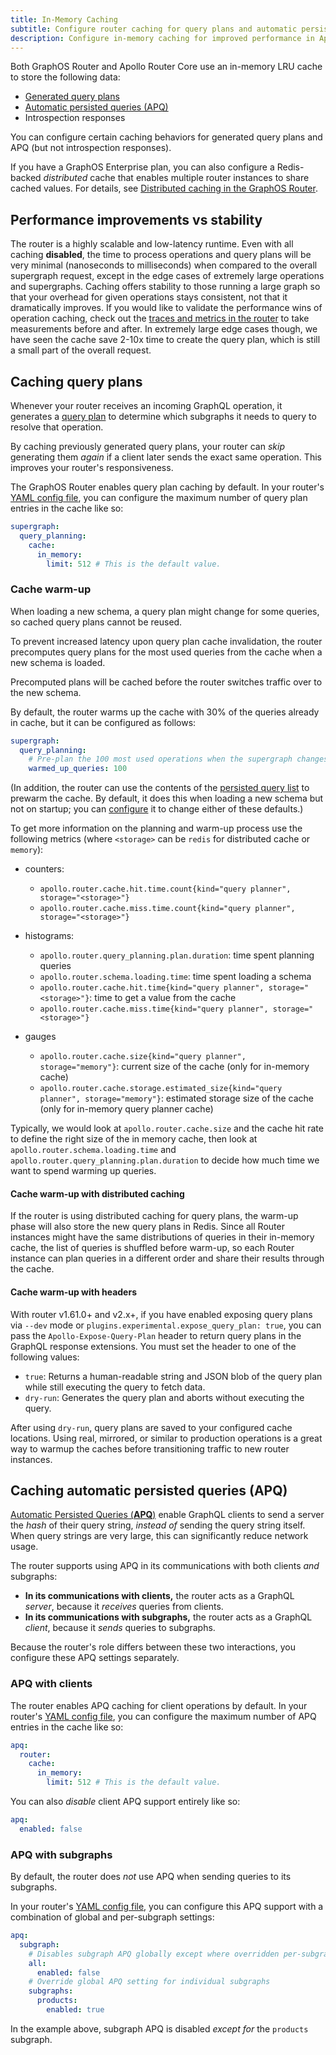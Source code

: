 ```yaml
---
title: In-Memory Caching
subtitle: Configure router caching for query plans and automatic persisted queries
description: Configure in-memory caching for improved performance in Apollo GraphOS Router or Apollo Router Core. Configure query plans and automatic persisted queries caching.
---
```


Both GraphOS Router and Apollo Router Core use an in-memory LRU cache to store the following data:

- [Generated query plans](#caching-query-plans)
- [Automatic persisted queries (APQ)](#caching-automatic-persisted-queries-apq)
- Introspection responses

You can configure certain caching behaviors for generated query plans and APQ (but not introspection responses).

<Tip>

If you have a GraphOS Enterprise plan, you can also configure a Redis-backed _distributed_ cache that enables multiple router instances to share cached values. For details, see [Distributed caching in the GraphOS Router](/router/configuration/distributed-caching/).

</Tip>

## Performance improvements vs stability

The router is a highly scalable and low-latency runtime. Even with all caching **disabled**, the time to process operations and query plans will be very minimal (nanoseconds to milliseconds) when compared to the overall supergraph request, except in the edge cases of extremely large operations and supergraphs. Caching offers stability to those running a large graph so that your overhead for given operations stays consistent, not that it dramatically improves. If you would like to validate the performance wins of operation caching, check out the [traces and metrics in the router](/router/configuration/telemetry/instrumentation/standard-instruments#performance) to take measurements before and after. In extremely large edge cases though, we have seen the cache save 2-10x time to create the query plan, which is still a small part of the overall request.

## Caching query plans

Whenever your router receives an incoming GraphQL operation, it generates a [query plan](/federation/query-plans/) to determine which subgraphs it needs to query to resolve that operation.

By caching previously generated query plans, your router can _skip_ generating them _again_ if a client later sends the exact same operation. This improves your router's responsiveness.

The GraphOS Router enables query plan caching by default. In your router's [YAML config file](/router/configuration/overview/#yaml-config-file), you can configure the maximum number of query plan entries in the cache like so:

```yaml title="router.yaml"
supergraph:
  query_planning:
    cache:
      in_memory:
        limit: 512 # This is the default value.
```

### Cache warm-up

When loading a new schema, a query plan might change for some queries, so cached query plans cannot be reused.

To prevent increased latency upon query plan cache invalidation, the router precomputes query plans for the most used queries from the cache when a new schema is loaded.

Precomputed plans will be cached before the router switches traffic over to the new schema.

By default, the router warms up the cache with 30% of the queries already in cache, but it can be configured as follows:

```yaml title="router.yaml"
supergraph:
  query_planning:
    # Pre-plan the 100 most used operations when the supergraph changes
    warmed_up_queries: 100
```

(In addition, the router can use the contents of the [persisted query list](/router/configuration/persisted-queries) to prewarm the cache. By default, it does this when loading a new schema but not on startup; you can [configure](/router/configuration/persisted-queries#persisted-queries#experimental_prewarm_query_plan_cache) it to change either of these defaults.)

To get more information on the planning and warm-up process use the following metrics (where `<storage>` can be `redis` for distributed cache or `memory`):

* counters:
  * `apollo.router.cache.hit.time.count{kind="query planner", storage="<storage>"}`
  * `apollo.router.cache.miss.time.count{kind="query planner", storage="<storage>"}`

* histograms:
  * `apollo.router.query_planning.plan.duration`: time spent planning queries
  * `apollo.router.schema.loading.time`: time spent loading a schema
  * `apollo.router.cache.hit.time{kind="query planner", storage="<storage>"}`: time to get a value from the cache
  * `apollo.router.cache.miss.time{kind="query planner", storage="<storage>"}`

* gauges
  * `apollo.router.cache.size{kind="query planner", storage="memory"}`: current size of the cache (only for in-memory cache)
  * `apollo.router.cache.storage.estimated_size{kind="query planner", storage="memory"}`: estimated storage size of the cache (only for in-memory query planner cache)

Typically, we would look at `apollo.router.cache.size` and the cache hit rate to define the right size of the in memory cache,
then look at `apollo.router.schema.loading.time` and `apollo.router.query_planning.plan.duration` to decide how much time we want to spend warming up queries.

#### Cache warm-up with distributed caching

If the router is using distributed caching for query plans, the warm-up phase will also store the new query plans in Redis. Since all Router instances might have the same distributions of queries in their in-memory cache, the list of queries is shuffled before warm-up, so each Router instance can plan queries in a different order and share their results through the cache.

<MinVersion version="1.61.0">

#### Cache warm-up with headers

</MinVersion>

With router v1.61.0+  and v2.x+, if you have enabled exposing query plans via `--dev` mode or `plugins.experimental.expose_query_plan: true`, you can pass the `Apollo-Expose-Query-Plan` header to return query plans in the GraphQL response extensions. You must set the header to one of the following values:

- `true`: Returns a human-readable string and JSON blob of the query plan while still executing the query to fetch data.
- `dry-run`: Generates the query plan and aborts without executing the query.

After using `dry-run`, query plans are saved to your configured cache locations. Using real, mirrored, or similar to production operations is a great way to warmup the caches before transitioning traffic to new router instances.

## Caching automatic persisted queries (APQ)

[Automatic Persisted Queries (**APQ**)](/apollo-server/performance/apq/) enable GraphQL clients to send a server the _hash_ of their query string, _instead of_ sending the query string itself. When query strings are very large, this can significantly reduce network usage.

The router supports using APQ in its communications with both clients _and_ subgraphs:

- **In its communications with clients,** the router acts as a GraphQL _server_, because it _receives_ queries from clients.
- **In its communications with subgraphs,** the router acts as a GraphQL _client_, because it _sends_ queries to subgraphs.

Because the router's role differs between these two interactions, you configure these APQ settings separately.

### APQ with clients

The router enables APQ caching for client operations by default. In your router's [YAML config file](/router/configuration/overview/#yaml-config-file), you can configure the maximum number of APQ entries in the cache like so:

```yaml title="router.yaml"
apq:
  router:
    cache:
      in_memory:
        limit: 512 # This is the default value.
```

You can also _disable_ client APQ support entirely like so:

```yaml title="router.yaml"
apq:
  enabled: false
```

### APQ with subgraphs

By default, the router does _not_ use APQ when sending queries to its subgraphs.

In your router's [YAML config file](/router/configuration/overview/#yaml-config-file), you can configure this APQ support with a combination of global and per-subgraph settings:

```yaml title="router.yaml"
apq:
  subgraph:
    # Disables subgraph APQ globally except where overridden per-subgraph
    all:
      enabled: false
    # Override global APQ setting for individual subgraphs
    subgraphs:
      products:
        enabled: true
```

In the example above, subgraph APQ is disabled _except for_ the `products` subgraph.
